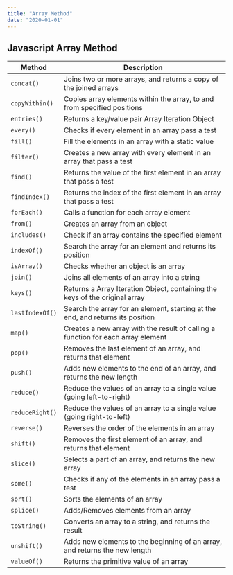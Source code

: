 ```yaml
---
title: "Array Method"
date: "2020-01-01"
---
```


## Javascript Array Method

| Method          | Description                                                                      |
| --------------- | -------------------------------------------------------------------------------- |
| `concat()`      | Joins two or more arrays, and returns a copy of the joined arrays                |
| `copyWithin()`  | Copies array elements within the array, to and from specified positions          |
| `entries()`     | Returns a key/value pair Array Iteration Object                                  |
| `every()`       | Checks if every element in an array pass a test                                  |
| `fill()`        | Fill the elements in an array with a static value                                |
| `filter()`      | Creates a new array with every element in an array that pass a test              |
| `find()`        | Returns the value of the first element in an array that pass a test              |
| `findIndex()`   | Returns the index of the first element in an array that pass a test              |
| `forEach()`     | Calls a function for each array element                                          |
| `from()`        | Creates an array from an object                                                  |
| `includes()`    | Check if an array contains the specified element                                 |
| `indexOf()`     | Search the array for an element and returns its position                         |
| `isArray()`     | Checks whether an object is an array                                             |
| `join()`        | Joins all elements of an array into a string                                     |
| `keys()`        | Returns a Array Iteration Object, containing the keys of the original array      |
| `lastIndexOf()` | Search the array for an element, starting at the end, and returns its position   |
| `map()`         | Creates a new array with the result of calling a function for each array element |
| `pop()`         | Removes the last element of an array, and returns that element                   |
| `push()`        | Adds new elements to the end of an array, and returns the new length             |
| `reduce()`      | Reduce the values of an array to a single value (going left-to-right)            |
| `reduceRight()` | Reduce the values of an array to a single value (going right-to-left)            |
| `reverse()`     | Reverses the order of the elements in an array                                   |
| `shift()`       | Removes the first element of an array, and returns that element                  |
| `slice()`       | Selects a part of an array, and returns the new array                            |
| `some()`        | Checks if any of the elements in an array pass a test                            |
| `sort()`        | Sorts the elements of an array                                                   |
| `splice()`      | Adds/Removes elements from an array                                              |
| `toString()`    | Converts an array to a string, and returns the result                            |
| `unshift()`     | Adds new elements to the beginning of an array, and returns the new length       |
| `valueOf()`     | Returns the primitive value of an array                                          |
